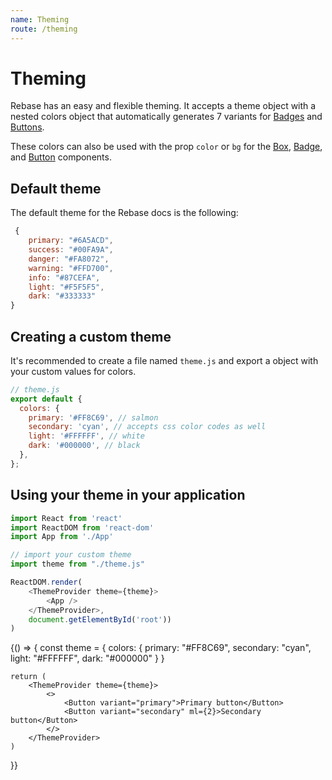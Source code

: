 ```yaml
---
name: Theming
route: /theming
---
```




# Theming

Rebase has an easy and flexible theming. It accepts a theme object with a nested colors object that automatically generates 7 variants for [Badges](/components/badge) and [Buttons](/components/button).

These colors can also be used with the prop `color` or `bg` for the [Box](/components/box), [Badge](/components/badge), and [Button](/components/button) components.

## Default theme

The default theme for the Rebase docs is the following:

```js
 {
    primary: "#6A5ACD",
    success: "#00FA9A",
    danger: "#FA8072",
    warning: "#FFD700",
    info: "#87CEFA",
    light: "#F5F5F5",
    dark: "#333333"
}
```

## Creating a custom theme

It's recommended to create a file named `theme.js` and export a object with your custom values for colors.

```js
// theme.js
export default {
  colors: {
    primary: '#FF8C69', // salmon
    secondary: 'cyan', // accepts css color codes as well
    light: '#FFFFFF', // white
    dark: '#000000', // black
  },
};
```

## Using your theme in your application

```js
import React from 'react'
import ReactDOM from 'react-dom'
import App from './App'

// import your custom theme
import theme from "./theme.js"

ReactDOM.render(
    <ThemeProvider theme={theme}>
        <App />
    </ThemeProvider>,
    document.getElementById('root'))
)
```

<Playground>
    {() => {
    const theme = {
        colors: {
            primary: "#FF8C69",
            secondary: "cyan",
            light: "#FFFFFF",
            dark: "#000000"
        }
    }

    return (
        <ThemeProvider theme={theme}>
            <>
                <Button variant="primary">Primary button</Button>
                <Button variant="secondary" ml={2}>Secondary button</Button>
            </>
        </ThemeProvider>
    )

}}

</Playground>
